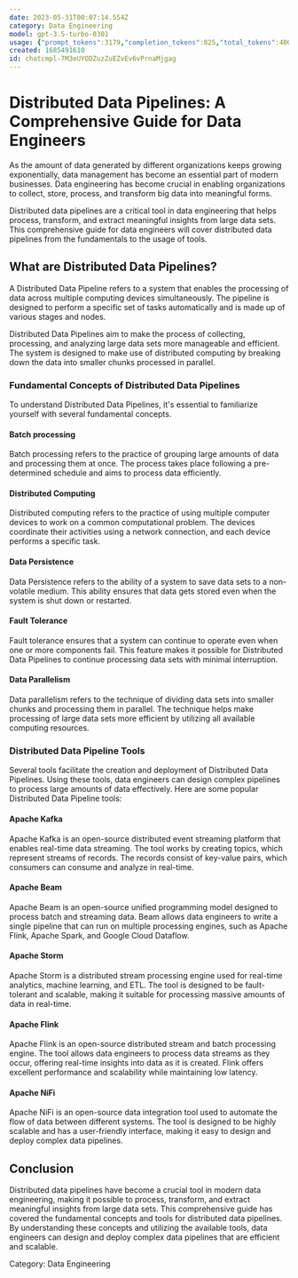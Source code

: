 ```yaml
---
date: 2023-05-31T00:07:14.554Z
category: Data Engineering
model: gpt-3.5-turbo-0301
usage: {"prompt_tokens":3179,"completion_tokens":825,"total_tokens":4004}
created: 1685491610
id: chatcmpl-7M3eUYODZuzZuEZvEv6vPrnaMjgag
---
```


# Distributed Data Pipelines: A Comprehensive Guide for Data Engineers

As the amount of data generated by different organizations keeps growing exponentially, data management has become an essential part of modern businesses. Data engineering has become crucial in enabling organizations to collect, store, process, and transform big data into meaningful forms.

Distributed data pipelines are a critical tool in data engineering that helps process, transform, and extract meaningful insights from large data sets. This comprehensive guide for data engineers will cover distributed data pipelines from the fundamentals to the usage of tools.

## What are Distributed Data Pipelines?

A Distributed Data Pipeline refers to a system that enables the processing of data across multiple computing devices simultaneously. The pipeline is designed to perform a specific set of tasks automatically and is made up of various stages and nodes.

Distributed Data Pipelines aim to make the process of collecting, processing, and analyzing large data sets more manageable and efficient. The system is designed to make use of distributed computing by breaking down the data into smaller chunks processed in parallel.

### Fundamental Concepts of Distributed Data Pipelines

To understand Distributed Data Pipelines, it's essential to familiarize yourself with several fundamental concepts.

#### Batch processing

Batch processing refers to the practice of grouping large amounts of data and processing them at once. The process takes place following a pre-determined schedule and aims to process data efficiently.

#### Distributed Computing

Distributed computing refers to the practice of using multiple computer devices to work on a common computational problem. The devices coordinate their activities using a network connection, and each device performs a specific task.

#### Data Persistence

Data Persistence refers to the ability of a system to save data sets to a non-volatile medium. This ability ensures that data gets stored even when the system is shut down or restarted.

#### Fault Tolerance

Fault tolerance ensures that a system can continue to operate even when one or more components fail. This feature makes it possible for Distributed Data Pipelines to continue processing data sets with minimal interruption.

#### Data Parallelism

Data parallelism refers to the technique of dividing data sets into smaller chunks and processing them in parallel. The technique helps make processing of large data sets more efficient by utilizing all available computing resources.

### Distributed Data Pipeline Tools

Several tools facilitate the creation and deployment of Distributed Data Pipelines. Using these tools, data engineers can design complex pipelines to process large amounts of data effectively. Here are some popular Distributed Data Pipeline tools:

#### Apache Kafka

Apache Kafka is an open-source distributed event streaming platform that enables real-time data streaming. The tool works by creating topics, which represent streams of records. The records consist of key-value pairs, which consumers can consume and analyze in real-time.

#### Apache Beam

Apache Beam is an open-source unified programming model designed to process batch and streaming data. Beam allows data engineers to write a single pipeline that can run on multiple processing engines, such as Apache Flink, Apache Spark, and Google Cloud Dataflow.

#### Apache Storm

Apache Storm is a distributed stream processing engine used for real-time analytics, machine learning, and ETL. The tool is designed to be fault-tolerant and scalable, making it suitable for processing massive amounts of data in real-time.

#### Apache Flink

Apache Flink is an open-source distributed stream and batch processing engine. The tool allows data engineers to process data streams as they occur, offering real-time insights into data as it is created. Flink offers excellent performance and scalability while maintaining low latency.

#### Apache NiFi

Apache NiFi is an open-source data integration tool used to automate the flow of data between different systems. The tool is designed to be highly scalable and has a user-friendly interface, making it easy to design and deploy complex data pipelines.

## Conclusion

Distributed data pipelines have become a crucial tool in modern data engineering, making it possible to process, transform, and extract meaningful insights from large data sets. This comprehensive guide has covered the fundamental concepts and tools for distributed data pipelines. By understanding these concepts and utilizing the available tools, data engineers can design and deploy complex data pipelines that are efficient and scalable.

Category: Data Engineering
